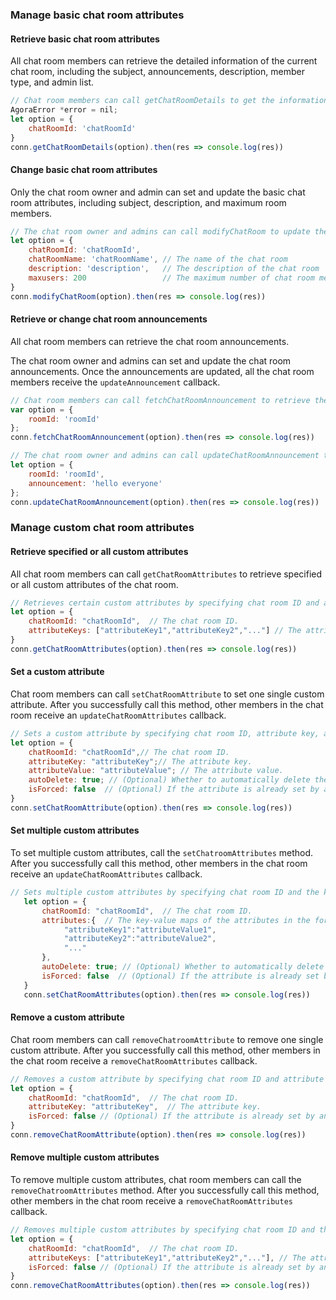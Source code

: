 <PlatformWrapper platform="web">

### Manage basic chat room attributes

#### Retrieve basic chat room attributes

All chat room members can retrieve the detailed information of the current chat room, including the subject, announcements, description, member type, and admin list.

```javascript
// Chat room members can call getChatRoomDetails to get the information of the specified chat room.
AgoraError *error = nil;
let option = {
    chatRoomId: 'chatRoomId'
}
conn.getChatRoomDetails(option).then(res => console.log(res))
```

#### Change basic chat room attributes

Only the chat room owner and admin can set and update the basic chat room attributes, including subject, description, and maximum room members.

```javascript
// The chat room owner and admins can call modifyChatRoom to update the chat room attributes.
let option = {
    chatRoomId: 'chatRoomId',
    chatRoomName: 'chatRoomName', // The name of the chat room
    description: 'description',   // The description of the chat room
    maxusers: 200                 // The maximum number of chat room members
}
conn.modifyChatRoom(option).then(res => console.log(res))
```

#### Retrieve or change chat room announcements

All chat room members can retrieve the chat room announcements.

The chat room owner and admins can set and update the chat room announcements. Once the announcements are updated, all the chat room members receive the `updateAnnouncement` callback.

```javascript
// Chat room members can call fetchChatRoomAnnouncement to retrieve the chat room announcements.
var option = {
    roomId: 'roomId'
};
conn.fetchChatRoomAnnouncement(option).then(res => console.log(res))

// The chat room owner and admins can call updateChatRoomAnnouncement to set or update the chat room announcements.
let option = {
    roomId: 'roomId',
    announcement: 'hello everyone'
};
conn.updateChatRoomAnnouncement(option).then(res => console.log(res))
```

### Manage custom chat room attributes

#### Retrieve specified or all custom attributes
All chat room members can call `getChatRoomAttributes` to retrieve specified or all custom attributes of the chat room.

```javascript
// Retrieves certain custom attributes by specifying chat room ID and attribute keys.
let option = {
    chatRoomId: "chatRoomId",  // The chat room ID.
    attributeKeys: ["attributeKey1","attributeKey2","..."] // The attribute key. If you leave it empty, all custom attributes are returned.
}
conn.getChatRoomAttributes(option).then(res => console.log(res))
```

#### Set a custom attribute

Chat room members can call `setChatRoomAttribute` to set one single custom attribute. After you successfully call this method, other members in the chat room receive an `updateChatRoomAttributes` callback.

```javascript
// Sets a custom attribute by specifying chat room ID, attribute key, and attribute value.
let option = {
    chatRoomId: "chatRoomId",// The chat room ID.
    attributeKey: "attributeKey";// The attribute key.
    attributeValue: "attributeValue"; // The attribute value.
    autoDelete: true; // (Optional) Whether to automatically delete the custom attributes set by a member when the member leaves the chat room.
    isForced: false  // (Optional) If the attribute is already set by another room member, whether to overwrite other members' setting.
}
conn.setChatRoomAttribute(option).then(res => console.log(res))
```

#### Set multiple custom attributes

To set multiple custom attributes, call the `setChatroomAttributes` method. After you successfully call this method, other members in the chat room receive an `updateChatRoomAttributes` callback.

```javascript
// Sets multiple custom attributes by specifying chat room ID and the key-value maps of the attributes.
   let option = {
       chatRoomId: "chatRoomId",  // The chat room ID.
       attributes:{  // The key-value maps of the attributes in the format of {"key":"value"}.
            "attributeKey1":"attributeValue1",
        	"attributeKey2":"attributeValue2",
         	"..."
       },
       autoDelete: true; // (Optional) Whether to automatically delete the custom attributes set by a member when the member leaves the chat room.
   	   isForced: false  // (Optional) If the attribute is already set by another room member, whether to overwrite other members' setting.
   }
   conn.setChatRoomAttributes(option).then(res => console.log(res))
```

#### Remove a custom attribute

Chat room members can call `removeChatroomAttribute` to remove one single custom attribute. After you successfully call this method, other members in the chat room receive a `removeChatRoomAttributes` callback.

```javascript
// Removes a custom attribute by specifying chat room ID and attribute key.
let option = {
    chatRoomId: "chatRoomId",  // The chat room ID.
    attributeKey: "attributeKey",  // The attribute key.
    isForced: false // (Optional) If the attribute is already set by another room member, whether to overwrite other members' setting.
}
conn.removeChatRoomAttribute(option).then(res => console.log(res))
```

#### Remove multiple custom attributes

To remove multiple custom attributes, chat room members can call the `removeChatroomAttributes` method. After you successfully call this method, other members in the chat room receive a  `removeChatRoomAttributes` callback.

```javascript
// Removes multiple custom attributes by specifying chat room ID and the attribute key list.
let option = {
    chatRoomId: "chatRoomId",  // The chat room ID.
    attributeKeys: ["attributeKey1","attributeKey2","..."], // The attribute keys.
    isForced: false // (Optional) If the attribute is already set by another room member, whether to overwrite other members' setting.
}
conn.removeChatRoomAttributes(option).then(res => console.log(res))
```

</PlatformWrapper>